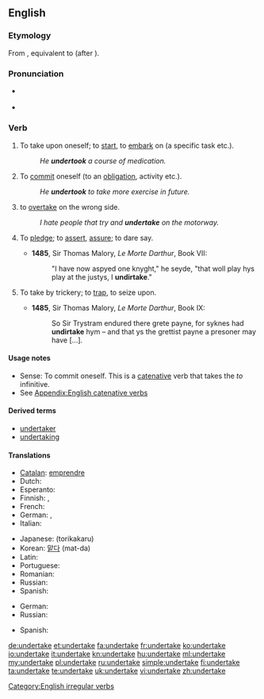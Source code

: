 ==English==

===Etymology===
From {{etyl|enm}} {{term|undertaken|lang=enm}}, equivalent to {{prefix|under|take}} (after {{term|undernim|lang=en}}).

===Pronunciation===
* {{a|UK}} {{IPA|/ʌndəˈteɪk/}}
* {{audio|en-us-undertake.ogg|Audio (US)}}
*: {{rhymes|eɪk}}

===Verb===
{{en-verb|undertakes|undertaking|undertook|undertaken}}

# {{transitive}} To take upon oneself; to [[start]], to [[embark]] on (a specific task etc.).
#: ''He '''undertook''' a course of medication.''
# {{intransitive}} To [[commit]] oneself (to an [[obligation]], activity etc.).
#: ''He '''undertook''' to take more exercise in future.''
# {{informal}} to [[overtake]] on the wrong side.
#: ''I hate people that try and '''undertake''' on the motorway.''
# {{archaic|intransitive}} To [[pledge]]; to [[assert]], [[assure]]; to dare say.
#* '''1485''', Sir Thomas Malory, ''Le Morte Darthur'', Book VII:
#*: "I have now aspyed one knyght," he seyde, "that woll play hys play at the justys, I '''undirtake'''."
# {{obsolete|transitive}} To take by trickery; to [[trap]], to seize upon.
#* '''1485''', Sir Thomas Malory, ''Le Morte Darthur'', Book IX:
#*: So Sir Trystram endured there grete payne, for syknes had '''undirtake''' hym – and that ys the grettist payne a presoner may have [...].

====Usage notes====
* Sense: To commit oneself. This is a [[catenative]] verb that takes the ''to'' infinitive.
* See [[Appendix:English catenative verbs]]

====Derived terms====
* [[undertaker]]
* [[undertaking]]

====Translations====
{{trans-top|To start an enterprise}}
* [[Catalan]]: [[emprendre]]
* Dutch: {{t+|nl|ondernemen}}
* Esperanto: {{t-|eo|entrepreni|xs=Esperanto}}
* Finnish: {{t+|fi|ryhtyä}}, {{t-|fi|ruveta}}
* French: {{t+|fr|entreprendre}}
* German: {{t|de|unternehmen}}, {{t+|de|ausführen}}
* Italian: {{t+|it|intraprendere}}
{{trans-mid}}
* Japanese: {{Jpan|[[取り掛かる]]}} (torikakaru)
* Korean: [[맡다]] (mat-da)
* Latin: {{t|la|adeo}}
* Portuguese: {{t+|pt|empreender|m}}
* Romanian: {{t|ro|întreprinde}}
* Russian: {{t+|ru|предпринимать}}
* Spanish: {{t-|es|emprender}}
{{trans-bottom}}

{{trans-top|To commit oneself to an obligation}}
* German: {{t+|de|verpflichten|alt=sich verpflichten}}
* Russian: {{t+|ru|ручаться}}
{{trans-mid}}
* Spanish: {{t|es|comprometer|alt=comprometerse a}}
{{trans-bottom}}

[[Category:English irregular verbs]]

[[de:undertake]]
[[et:undertake]]
[[fa:undertake]]
[[fr:undertake]]
[[ko:undertake]]
[[io:undertake]]
[[it:undertake]]
[[kn:undertake]]
[[hu:undertake]]
[[ml:undertake]]
[[my:undertake]]
[[pl:undertake]]
[[ru:undertake]]
[[simple:undertake]]
[[fi:undertake]]
[[ta:undertake]]
[[te:undertake]]
[[uk:undertake]]
[[vi:undertake]]
[[zh:undertake]]